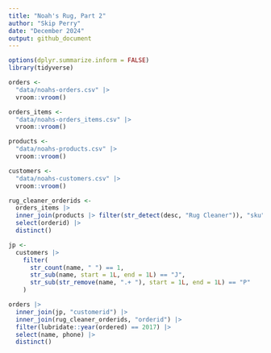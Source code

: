 ```yaml
---
title: "Noah's Rug, Part 2"
author: "Skip Perry"
date: "December 2024"
output: github_document
---
```


```r
options(dplyr.summarize.inform = FALSE)
library(tidyverse)
```

```r
orders <- 
  "data/noahs-orders.csv" |> 
  vroom::vroom()

orders_items <- 
  "data/noahs-orders_items.csv" |> 
  vroom::vroom()

products <- 
  "data/noahs-products.csv" |> 
  vroom::vroom()

customers <- 
  "data/noahs-customers.csv" |> 
  vroom::vroom()
```

```r
rug_cleaner_orderids <- 
  orders_items |> 
  inner_join(products |> filter(str_detect(desc, "Rug Cleaner")), "sku") |> 
  select(orderid) |> 
  distinct()
```

```r
jp <- 
  customers |> 
    filter(
      str_count(name, " ") == 1,
      str_sub(name, start = 1L, end = 1L) == "J",
      str_sub(str_remove(name, ".+ "), start = 1L, end = 1L) == "P"
    )
```

```r
orders |> 
  inner_join(jp, "customerid") |> 
  inner_join(rug_cleaner_orderids, "orderid") |> 
  filter(lubridate::year(ordered) == 2017) |> 
  select(name, phone) |> 
  distinct()
```

